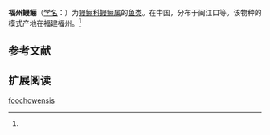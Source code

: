 {{Speciesbox
| name = 福州鳗鲡
| status = 
| status_system = 
| image = 
| genus = Anguilla
| species = foochowensis
| authority = Chu et Jin, 1984<ref name='id5620'>{{cite web| url =http://www.bioinfo.cn/db05/BjdwSpecies.php?action=view&id=5620| title =福州鳗鲡| work =中国动物物种编目数据库| publisher =中国科学院微生物研究所| author =中国科学院动物研究所| accessdate =2009-04-11| deadurl =yes| archiveurl =https://web.archive.org/web/20131203122335/http://www.bioinfo.cn/db05/BjdwSpecies.php?action=view| archivedate =2013-12-03}}</ref>
}}

'''福州鳗鲡'''（[[学名|学名]]：{{lang|la|''Anguilla foochowensis''}}）为[[鳗鲡科|鳗鲡科]][[鳗鲡属|鳗鲡属]]的[[鱼类|鱼类]]。在中国，分布于闽江口等。该物种的模式产地在福建福州。<ref name='id5620'/>

== 参考文献 ==
{{reflist}}

== 扩展阅读 ==
{{refbegin}}
{{wikispecies-inline|Anguilla foochowensis|福州鳗鲡}}
{{refend}}

[[Category:鳗鲡属|foochowensis]]


{{鱼类小作品}}